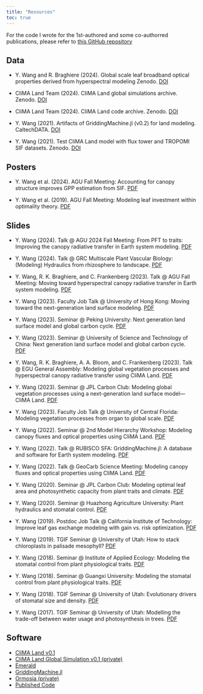 ```yaml
---
title: "Resources"
toc: true
---
```


For the code I wrote for the 1st-authored and some co-authorred publications, please refer to [this GitHub repository](https://github.com/Yujie-WANG/Published-Codes-Yujie-WANG)

## Data

- Y. Wang and R. Braghiere (2024).
  Global scale leaf broadband optical properties derived from hyperspectral modeling
  Zenodo.
  [DOI](https://doi.org/10.5281/zenodo.7570314)

- CliMA Land Team (2024).
  CliMA Land global simulations archive.
  Zenodo.
  [DOI](https://doi.org/10.5281/zenodo.7526232)

- CliMA Land Team (2024).
  CliMA Land code archive.
  Zenodo.
  [DOI](https://doi.org/10.5281/zenodo.7526251)

- Y. Wang (2021).
  Artifacts of GriddingMachine.jl (v0.2) for land modeling.
  CaltechDATA.
  [DOI](http://dx.doi.org/10.22002/D1.2129)

- Y. Wang (2021).
  Test CliMA Land model with flux tower and TROPOMI SIF datasets.
  Zenodo.
  [DOI](https://doi.org/10.5281/zenodo.4762774)

## Posters

- Y. Wang et al. (2024).
  AGU Fall Meeting:
  Accounting for canopy structure improves GPP estimation from SIF.
  [PDF](https://github.com/silicormosia/silicormosia.github.io/raw/main/posters/2024-wang-agu.pdf)

- Y. Wang et al. (2019).
  AGU Fall Meeting:
  Modeling leaf investment within optimality theory.
  [PDF](https://github.com/silicormosia/silicormosia.github.io/raw/main/posters/2019-wang-agu.pdf)

## Slides

- Y. Wang (2024).
  Talk @ AGU 2024 Fall Meeting:
  From PFT to traits: Improving the canopy radiative transfer in Earth system modeling.
  [PDF](https://github.com/silicormosia/silicormosia.github.io/raw/main/talks/2024-wang-agu.pdf)

- Y. Wang (2024).
  Talk @ GRC Multiscale Plant Vascular Biology:
  (Modeling) Hydraulics from rhizosphere to landscape.
  [PDF](https://github.com/silicormosia/silicormosia.github.io/raw/main/talks/2024-wang-grc.pdf)

- Y. Wang, R. K. Braghiere, and C. Frankenberg (2023).
  Talk @ AGU Fall Meeting:
  Moving toward hyperspectral canopy radiative transfer in Earth system modeling.
  [PDF](https://github.com/silicormosia/silicormosia.github.io/raw/main/talks/2023-wang-agu.pdf)

- Y. Wang (2023).
  Faculty Job Talk @ University of Hong Kong:
  Moving toward the next-generation land surface modeling.
  [PDF](https://github.com/silicormosia/silicormosia.github.io/raw/main/talks/2023-wang-hku.pdf)

- Y. Wang (2023).
  Seminar @ Peking University:
  Next generation land surface model and global carbon cycle.
  [PDF](https://github.com/silicormosia/silicormosia.github.io/raw/main/talks/2023-wang-china.pdf)

- Y. Wang (2023).
  Seminar @ University of Science and Technology of China:
  Next generation land surface model and global carbon cycle.
  [PDF](https://github.com/silicormosia/silicormosia.github.io/raw/main/talks/2023-wang-china.pdf)

- Y. Wang, R. K. Braghiere, A. A. Bloom, and C. Frankenberg (2023).
  Talk @ EGU General Assembly:
  Modeling global vegetation processes and hyperspectral canopy radiative transfer using CliMA Land.
  [PDF](https://github.com/silicormosia/silicormosia.github.io/raw/main/talks/2023-wang-egu.pdf)

- Y. Wang (2023).
  Seminar @ JPL Carbon Club:
  Modeling global vegetation processes using a next-generation land surface model—CliMA Land.
  [PDF](https://github.com/silicormosia/silicormosia.github.io/raw/main/talks/2023-wang-jpl.pdf)

- Y. Wang (2023).
  Faculty Job Talk @ University of Central Florida:
  Modeling vegetation processes from organ to global scale.
  [PDF](https://github.com/silicormosia/silicormosia.github.io/raw/main/talks/2023-wang-ucf.pdf)

- Y. Wang (2022).
  Seminar @ 2nd Model Hierarchy Workshop:
  Modeling canopy fluxes and optical properties using CliMA Land.
  [PDF](https://github.com/silicormosia/silicormosia.github.io/raw/main/talks/2022-wang-hierarchy.pdf)

- Y. Wang (2022).
  Talk @ RUBISCO SFA:
  GriddingMachine.jl: A database and software for Earth system modeling.
  [PDF](https://github.com/silicormosia/silicormosia.github.io/raw/main/talks/2022-wang-rubisco.pdf)

- Y. Wang (2022).
  Talk @ GeoCarb Science Meeting:
  Modeling canopy fluxes and optical properties using CliMA Land.
  [PDF](https://github.com/silicormosia/silicormosia.github.io/raw/main/talks/2022-wang-geocarb.pdf)

- Y. Wang (2020).
  Seminar @ JPL Carbon Club:
  Modeling optimal leaf area and photosynthetic capacity from plant traits and climate.
  [PDF](https://github.com/silicormosia/silicormosia.github.io/raw/main/talks/2020-wang-jpl.pdf)

- Y. Wang (2020).
  Seminar @ Huazhong Agriculture University:
  Plant hydraulics and stomatal control.
  [PDF](https://github.com/silicormosia/silicormosia.github.io/raw/main/talks/2020-wang-hzau.pdf)

- Y. Wang (2019).
  Postdoc Job Talk @ California Institute of Technology:
  Improve leaf gas exchange modeling with gain vs. risk optimization.
  [PDF](https://github.com/silicormosia/silicormosia.github.io/raw/main/talks/2019-wang-caltech.pdf)

- Y. Wang (2019).
  TGIF Seminar @ University of Utah:
  How to stack chloroplasts in palisade mesophyll?
  [PDF](https://github.com/silicormosia/silicormosia.github.io/raw/main/talks/2019-wang-tgif.zip)

- Y. Wang (2018).
  Seminar @ Institute of Applied Ecology:
  Modeling the stomatal control from plant physiological traits.
  [PDF](https://github.com/silicormosia/silicormosia.github.io/raw/main/talks/2018-wang-iae.pdf)

- Y. Wang (2018).
  Seminar @ Guangxi University:
  Modeling the stomatal control from plant physiological traits.
  [PDF](https://github.com/silicormosia/silicormosia.github.io/raw/main/talks/2018-wang-gxu.pdf)

- Y. Wang (2018).
  TGIF Seminar @ University of Utah:
  Evolutionary drivers of stomatal size and density.
  [PDF](https://github.com/silicormosia/silicormosia.github.io/raw/main/talks/2018-wang-tgif.pdf)

- Y. Wang (2017).
  TGIF Seminar @ University of Utah:
  Modelling the trade-off between water usage and photosynthesis in trees.
  [PDF](https://github.com/silicormosia/silicormosia.github.io/raw/main/talks/2017-wang-tgif.pdf)

## Software

- [CliMA Land v0.1](https://github.com/silicormosia/clima-land-v0.1)
- [CliMA Land Global Simulation v0.1 (private)](https://github.com/Yujie-W/ClimaLand-0.1)
- [Emerald](https://github.com/Yujie-W/Emerald)
- [GriddingMachine.jl](https://github.com/CliMA/GriddingMachine.jl)
- [Ormosia (private)](https://github.com/Yujie-W/Ormosia)
- [Published Code](https://github.com/Yujie-WANG/Published-Codes-Yujie-WANG)
